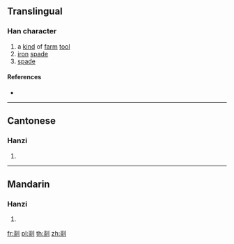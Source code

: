 ==Translingual==

===Han character===
{{Han char|rn=18|rad=刀|as=11|sn=13|four=|canj=UFLN|ids=⿰崇刂}}

# a [[kind]] of [[farm]] [[tool]]
# [[iron]] [[spade]]
# [[spade]]

====References====
* {{Han ref|kx=0143.220|hdz=10354.050|uh=34FD|ud=13565}}

----

==Cantonese==

===Hanzi===
{{yue-hanzi|jyut=[[sung4]]|y=sung4}}

# {{defn|lang=yue|sort=刀11}}

----

==Mandarin==

===Hanzi===
{{cmn-hanzi|pin=[[chóng]] ([[chong2]])|wg=ch'ung<sup>2</sup>}}

# {{defn|lang=cmn|sort=刀11}}

[[fr:㓽]]
[[pl:㓽]]
[[th:㓽]]
[[zh:㓽]]